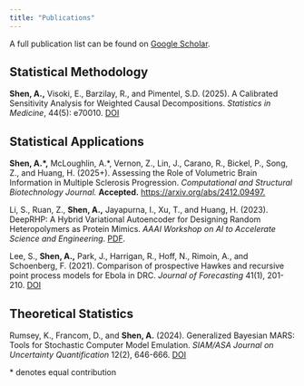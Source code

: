 ```yaml
---
title: "Publications"
---
```


A full publication list can be found on [Google Scholar](<https://scholar.google.com/citations?user=5GYeqKgAAAAJ&hl=en>).

## Statistical Methodology

**Shen, A.,** Visoki, E., Barzilay, R., and Pimentel, S.D. (2025). A Calibrated Sensitivity Analysis for Weighted Causal Decompositions. *Statistics in Medicine*, 44(5): e70010. [DOI](https://doi.org/10.1002/sim.70010)

## Statistical Applications

**Shen, A.\*,** McLoughlin, A.\*, Vernon, Z., Lin, J., Carano, R., Bickel, P., Song, Z., and Huang, H. (2025+). Assessing the Role of Volumetric Brain Information in Multiple Sclerosis Progression. *Computational and Structural Biotechnology Journal.* **Accepted.** [https://arxiv.org/abs/2412.09497.](https://arxiv.org/abs/2412.09497)

Li, S., Ruan, Z., **Shen, A.,** Jayapurna, I., Xu, T., and Huang, H. (2023). DeepRHP: A Hybrid Variational Autoencoder for Designing Random Heteropolymers as Protein Mimics. *AAAI Workshop on AI to Accelerate Science and Engineering*. [PDF](https://ai-2-ase.github.io/papers/25%5CSubmission%5CdeepRHP_camera_ready.pdf).

Lee, S., **Shen, A.,** Park, J., Harrigan, R., Hoff, N., Rimoin, A., and Schoenberg, F. (2021). Comparison of prospective Hawkes and recursive point process models for Ebola in DRC. *Journal of Forecasting* 41(1), 201-210. [DOI](https://onlinelibrary.wiley.com/doi/abs/10.1002/for.2803)

## Theoretical Statistics

Rumsey, K., Francom, D., and **Shen, A.** (2024). Generalized Bayesian MARS: Tools for Stochastic Computer Model Emulation. *SIAM/ASA Journal on Uncertainty Quantification* 12(2), 646-666. [DOI](https://epubs.siam.org/doi/10.1137/23M1577122)


\* denotes equal contribution

